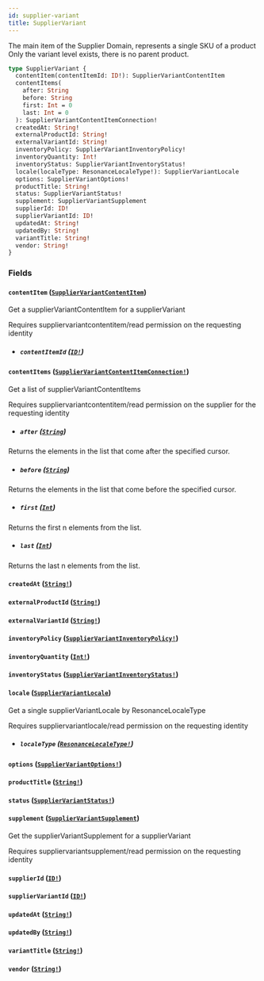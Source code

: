 ```yaml
---
id: supplier-variant
title: SupplierVariant
---
```


The main item of the Supplier Domain, represents a single SKU of a product
Only the variant level exists, there is no parent product.

```graphql
type SupplierVariant {
  contentItem(contentItemId: ID!): SupplierVariantContentItem
  contentItems(
    after: String
    before: String
    first: Int = 0
    last: Int = 0
  ): SupplierVariantContentItemConnection!
  createdAt: String!
  externalProductId: String!
  externalVariantId: String!
  inventoryPolicy: SupplierVariantInventoryPolicy!
  inventoryQuantity: Int!
  inventoryStatus: SupplierVariantInventoryStatus!
  locale(localeType: ResonanceLocaleType!): SupplierVariantLocale
  options: SupplierVariantOptions!
  productTitle: String!
  status: SupplierVariantStatus!
  supplement: SupplierVariantSupplement
  supplierId: ID!
  supplierVariantId: ID!
  updatedAt: String!
  updatedBy: String!
  variantTitle: String!
  vendor: String!
}
```

### Fields

#### `contentItem` ([`SupplierVariantContentItem`](/developers/supplier-apis/supply-api/graphql/reference/objects/supplier-variant-content-item))

Get a supplierVariantContentItem for a supplierVariant

Requires suppliervariantcontentitem/read permission on the requesting identity

- ##### `contentItemId` ([`ID!`](/developers/supplier-apis/supply-api/graphql/reference/scalars/id))

#### `contentItems` ([`SupplierVariantContentItemConnection!`](/developers/supplier-apis/supply-api/graphql/reference/objects/supplier-variant-content-item-connection))

Get a list of supplierVariantContentItems

Requires suppliervariantcontentitem/read permission on the supplier for the requesting identity

- ##### `after` ([`String`](/developers/supplier-apis/supply-api/graphql/reference/scalars/string))

Returns the elements in the list that come after the specified cursor.

- ##### `before` ([`String`](/developers/supplier-apis/supply-api/graphql/reference/scalars/string))

Returns the elements in the list that come before the specified cursor.

- ##### `first` ([`Int`](/developers/supplier-apis/supply-api/graphql/reference/scalars/int))

Returns the first n elements from the list.

- ##### `last` ([`Int`](/developers/supplier-apis/supply-api/graphql/reference/scalars/int))

Returns the last n elements from the list.

#### `createdAt` ([`String!`](/developers/supplier-apis/supply-api/graphql/reference/scalars/string))

#### `externalProductId` ([`String!`](/developers/supplier-apis/supply-api/graphql/reference/scalars/string))

#### `externalVariantId` ([`String!`](/developers/supplier-apis/supply-api/graphql/reference/scalars/string))

#### `inventoryPolicy` ([`SupplierVariantInventoryPolicy!`](/developers/supplier-apis/supply-api/graphql/reference/enums/supplier-variant-inventory-policy))

#### `inventoryQuantity` ([`Int!`](/developers/supplier-apis/supply-api/graphql/reference/scalars/int))

#### `inventoryStatus` ([`SupplierVariantInventoryStatus!`](/developers/supplier-apis/supply-api/graphql/reference/enums/supplier-variant-inventory-status))

#### `locale` ([`SupplierVariantLocale`](/developers/supplier-apis/supply-api/graphql/reference/objects/supplier-variant-locale))

Get a single supplierVariantLocale by ResonanceLocaleType

Requires suppliervariantlocale/read permission on the requesting identity

- ##### `localeType` ([`ResonanceLocaleType!`](/developers/supplier-apis/supply-api/graphql/reference/enums/resonance-locale-type))

#### `options` ([`SupplierVariantOptions!`](/developers/supplier-apis/supply-api/graphql/reference/objects/supplier-variant-options))

#### `productTitle` ([`String!`](/developers/supplier-apis/supply-api/graphql/reference/scalars/string))

#### `status` ([`SupplierVariantStatus!`](/developers/supplier-apis/supply-api/graphql/reference/enums/supplier-variant-status))

#### `supplement` ([`SupplierVariantSupplement`](/developers/supplier-apis/supply-api/graphql/reference/objects/supplier-variant-supplement))

Get the supplierVariantSupplement for a supplierVariant

Requires suppliervariantsupplement/read permission on the requesting identity

#### `supplierId` ([`ID!`](/developers/supplier-apis/supply-api/graphql/reference/scalars/id))

#### `supplierVariantId` ([`ID!`](/developers/supplier-apis/supply-api/graphql/reference/scalars/id))

#### `updatedAt` ([`String!`](/developers/supplier-apis/supply-api/graphql/reference/scalars/string))

#### `updatedBy` ([`String!`](/developers/supplier-apis/supply-api/graphql/reference/scalars/string))

#### `variantTitle` ([`String!`](/developers/supplier-apis/supply-api/graphql/reference/scalars/string))

#### `vendor` ([`String!`](/developers/supplier-apis/supply-api/graphql/reference/scalars/string))
